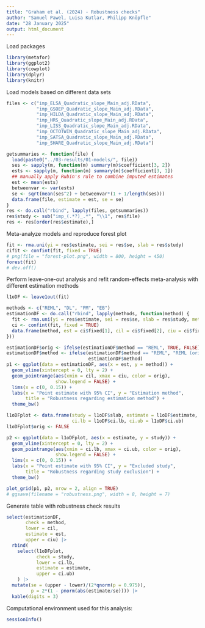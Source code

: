 ```yaml
---
title: "Graham et al. (2024) - Robustness checks"
author: "Samuel Pawel, Luisa Kutlar, Philipp Knöpfle"
date: "28 January 2025"
output: html_document
---
```


Load packages
```r
library(metafor)
library(ggplot2)
library(cowplot)
library(dplyr)
library(knitr)
```

Load models based on different data sets
```r
files <- c("imp_ELSA_Quadratic_slope_Main_adj.RData",
           "imp_GSOEP_Quadratic_slope_Main_adj.RData",
           "imp_HILDA_Quadratic_slope_Main_adj.RData",
           "imp_HRS_Quadratic_slope_Main_adj.RData",
           "imp_LISS_Quadratic_slope_Main_adj.RData",
           "imp_OCTOTWIN_Quadratic_slope_Main_adj.RData",
           "imp_SATSA_Quadratic_slope_Main_adj.RData",
           "imp_SHARE_Quadratic_slope_Main_adj.RData")

getsummaries <- function(file) {
  load(paste0("../03-results/01-models/", file))
  ses <- sapply(m, function(m) summary(m)$coefficient[3, 2])
  ests <- sapply(m, function(m) summary(m)$coefficient[3, 1])
  ## manually apply Rubin's rule to combine imputed estimates
  est <- mean(ests)
  betweenvar <- var(ests)
  se <- sqrt(mean(ses^2) + betweenvar*(1 + 1/length(ses)))
  data.frame(file, estimate = est, se = se)
}
res <- do.call("rbind", lapply(files, getsummaries))
res$study <- sub("imp_(.*?)_.*", "\\1", res$file)
res <- res[order(res$estimate),]
```

Meta-analyze models and reproduce forest plot
```r
fit <- rma.uni(yi = res$estimate, sei = res$se, slab = res$study)
cifit <- confint(fit, fixed = TRUE)
# png(file = "forest-plot.png", width = 800, height = 450)
forest(fit)
# dev.off()
```

Perform leave-one-out analysis and refit random-effects meta-analysis with 
different estimation methods
```r
l1oDF <- leave1out(fit)

methods <- c("REML", "DL", "PM", "EB")
estimationDF <- do.call("rbind", lapply(methods, function(method) {
  fit <- rma.uni(yi = res$estimate, sei = res$se, slab = res$study, method = method)
  ci <- confint(fit, fixed = TRUE)
  data.frame(method, est = ci$fixed[1], cil = ci$fixed[2], ciu = ci$fixed[3])
}))

estimationDF$orig <- ifelse(estimationDF$method == "REML", TRUE, FALSE)
estimationDF$method <- ifelse(estimationDF$method == "REML", "REML (original)",
                              estimationDF$method)
p1 <- ggplot(data = estimationDF, aes(x = est, y = method)) +
  geom_vline(xintercept = 0, lty = 2) +
  geom_pointrange(aes(xmin = cil, xmax = ciu, color = orig),
                  show.legend = FALSE) +
  lims(x = c(0, 0.15)) +
  labs(x = "Point estimate with 95% CI", y = "Estimation method",
       title = "Robustness regarding estimation method") +
  theme_bw()

l1oDFplot <- data.frame(study = l1oDF$slab, estimate = l1oDF$estimate,
                        ci.lb = l1oDF$ci.lb, ci.ub = l1oDF$ci.ub)
l1oDFplot$orig <- FALSE

p2 <- ggplot(data = l1oDFplot, aes(x = estimate, y = study)) +
  geom_vline(xintercept = 0, lty = 2) +
  geom_pointrange(aes(xmin = ci.lb, xmax = ci.ub, color = orig),
                  show.legend = FALSE) +
  lims(x = c(0, 0.15)) +
  labs(x = "Point estimate with 95% CI", y = "Excluded study",
       title = "Robustness regarding study exclusion") +
  theme_bw()

plot_grid(p1, p2, nrow = 2, align = TRUE)
# ggsave(filename = "robustness.png", width = 8, height = 7)
```

Generate table with robustness check results
```r
select(estimationDF,
       check = method,
       lower = cil,
       estimate = est,
       upper = ciu) |>
  rbind(
    select(l1oDFplot,
           check = study, 
           lower = ci.lb,
           estimate = estimate,
           upper = ci.ub)
    ) |>
  mutate(se = (upper - lower)/(2*qnorm(p = 0.975)),
         p = 2*(1 - pnorm(abs(estimate/se)))) |>
  kable(digits = 3)
```

Computational environment used for this analysis:
```r
sessionInfo()
```